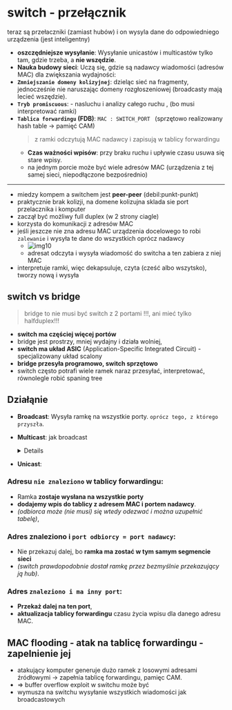# switch - przełącznik

teraz są przełaczniki (zamiast hubów) i on wysyla dane do odpowiedniego urządzenia (jest inteligentny)

- **oszczędniejsze wysyłanie**: Wysyłanie unicastów i multicastów tylko tam, gdzie trzeba, a **nie wszędzie**.
- **Nauka budowy sieci**: Uczą się, gdzie są nadawcy wiadomości (adresów MAC) dla zwiększania wydajności:
- **`Zmniejszanie domeny kolizyjnej`**: dzieląc sieć na fragmenty, jednocześnie nie naruszając domeny rozgłoszeniowej (broadcasty mają lecieć wszędzie).
- **`Tryb promiscuous`**: - nasluchu i analizy całego ruchu , (bo musi interpretować ramki)
- **`Tablica forwardingu` (FDB)**: `MAC : SWITCH_PORT ` (sprzętowo realizowany hash table -> pamięć CAM)
  > z ramki odczytują MAC nadawcy i zapisują w tablicy forwardingu
  - **Czas ważności wpisów**: przy braku ruchu i upływie czasu usuwa się stare wpisy.
  - na jednym porcie może być wiele adresów MAC (urządzenia z tej samej sieci, niepodłączone bezpośrednio)

---

- miedzy kompem a switchem jest **peer-peer** (debil:punkt-punkt)
- praktycznie brak kolizji, na domene kolizujna sklada sie port przelacznika i komputer
- zaczął być możliwy full duplex (w 2 strony ciagle)
- korzysta do komunikacji z adresów MAC
- jeśli jeszcze nie zna adresu MAC urządzenia docelowego to robi `zalewanie` i wysyła te dane do wszystkich oprócz nadawcy
  - ![img10](/lab2/img/img10.webp)
  - adresat odczyta i wysyła wiadomość do switcha a ten zabiera z niej MAC
- interpretuje ramki, więc dekapsuluje, czyta (cześć albo wszytsko), tworzy nową i wysyła

## switch vs bridge

> bridge to nie musi być switch z 2 portami !!!, ani mieć tylko halfduplex!!!

- **switch ma częściej więcej portów**
- bridge jest prostrzy, mniej wydajny i działa wolniej,
- **switch ma układ ASIC** (Application-Specific Integrated Circuit) - specjalizowany układ scalony
- **bridge przesyła programowo, switch sprzętowo**
- switch często potrafi wiele ramek naraz przesyłać, interpretować, równolegle robić spaning tree

## Działąnie


- **Broadcast**: Wysyła ramkę na wszystkie porty. `oprócz tego, z którego przyszła`.
- **Multicast**: jak broadcast

  <Details summary='zaawansowane switche'>

  Podłączone hosty wysyłają najpierw komunikat protokołu IGMP o chęci dołączenia do transmisji, zapisują kto i na którym porcie jest zainteresowany grupą i przekazują multicasty tylko do odpowiednich hostów.

  </Details>

- **Unicast**:

### **Adresu `nie znaleziono` w tablicy forwardingu**:

- Ramka **zostaje wysłana na wszystkie porty**
- **dodajemy wpis do tablicy z adresem MAC i portem nadawcy**.
- _(odbiorca może (nie musi) się wtedy odezwać i można uzupełnić tabelę)_,

### **Adres znaleziono i `port odbiorcy = port nadawcy`**:

- Nie przekazuj dalej, bo **ramka ma zostać w tym samym segmencie sieci**
- _(switch prawdopodobnie dostał ramkę przez bezmyślnie przekazujący ją hub)_.

### **Adres `znaleziono i ma inny port`**:

- **Przekaż dalej na ten port**,
- **aktualizacja tablicy forwardingu** czasu życia wpisu dla danego adresu MAC.

## MAC flooding - atak na tablicę forwardingu - zapelnienie jej

- atakujący komputer generuje dużo ramek z losowymi adresami źródłowymi -> zapełnia tablicę forwardingu, pamięc CAM.
- => buffer overflow exploit w switchu może być
- wymusza na switchu wysyłanie wszystkich wiadomości jak broadcastowych
